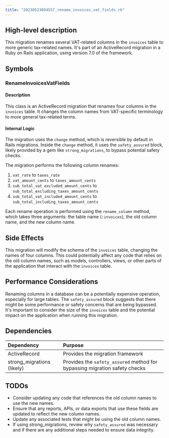 ```yaml
---
title: "20230523094557_rename_invoices_vat_fields.rb"
---
```


## High-level description
This migration renames several VAT-related columns in the `invoices` table to more generic tax-related names. It's part of an ActiveRecord migration in a Ruby on Rails application, using version 7.0 of the framework.

## Symbols

### RenameInvoicesVatFields
#### Description
This class is an ActiveRecord migration that renames four columns in the `invoices` table. It changes the column names from VAT-specific terminology to more general tax-related terms.

#### Internal Logic
The migration uses the `change` method, which is reversible by default in Rails migrations. Inside the `change` method, it uses the `safety_assured` block, likely provided by a gem like `strong_migrations`, to bypass potential safety checks.

The migration performs the following column renames:
1. `vat_rate` to `taxes_rate`
2. `vat_amount_cents` to `taxes_amount_cents`
3. `sub_total_vat_excluded_amount_cents` to `sub_total_excluding_taxes_amount_cents`
4. `sub_total_vat_included_amount_cents` to `sub_total_including_taxes_amount_cents`

Each rename operation is performed using the `rename_column` method, which takes three arguments: the table name (`:invoices`), the old column name, and the new column name.

## Side Effects
This migration will modify the schema of the `invoices` table, changing the names of four columns. This could potentially affect any code that relies on the old column names, such as models, controllers, views, or other parts of the application that interact with the `invoices` table.

## Performance Considerations
Renaming columns in a database can be a potentially expensive operation, especially for large tables. The `safety_assured` block suggests that there might be some performance or safety concerns that are being bypassed. It's important to consider the size of the `invoices` table and the potential impact on the application when running this migration.

## Dependencies
| Dependency | Purpose |
|:-----------|:--------|
| ActiveRecord | Provides the migration framework |
| strong_migrations (likely) | Provides the `safety_assured` method for bypassing migration safety checks |

## TODOs
- Consider updating any code that references the old column names to use the new names.
- Ensure that any reports, APIs, or data exports that use these fields are updated to reflect the new column names.
- Update any associated tests that might be using the old column names.
- If using strong_migrations, review why `safety_assured` was necessary and if there are any additional steps needed to ensure data integrity.